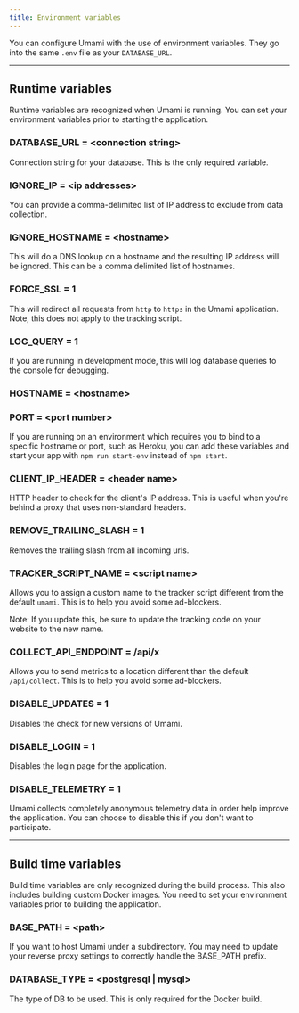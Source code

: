 ```yaml
---
title: Environment variables
---
```


You can configure Umami with the use of environment variables. They go into the same `.env` file as your `DATABASE_URL`.

---

## Runtime variables

Runtime variables are recognized when Umami is running. You can set your environment variables prior to starting the application.

### DATABASE_URL = &lt;connection string&gt;

Connection string for your database. This is the only required variable.

### IGNORE_IP = &lt;ip addresses&gt;

You can provide a comma-delimited list of IP address to exclude from data collection.

### IGNORE_HOSTNAME = &lt;hostname&gt;

This will do a DNS lookup on a hostname and the resulting IP address will be ignored. This can be a comma delimited list of hostnames.

### FORCE_SSL = 1

This will redirect all requests from `http` to `https` in the Umami application. Note, this does not apply to the tracking script.

### LOG_QUERY = 1

If you are running in development mode, this will log database queries to the console for debugging.

### HOSTNAME = &lt;hostname&gt;

### PORT = &lt;port number&gt;

If you are running on an environment which requires you to bind to a specific hostname or port, such as Heroku, you can add
these variables and start your app with `npm run start-env` instead of `npm start`.

### CLIENT_IP_HEADER = &lt;header name&gt;

HTTP header to check for the client's IP address. This is useful when you're
behind a proxy that uses non-standard headers.

### REMOVE_TRAILING_SLASH = 1

Removes the trailing slash from all incoming urls.

### TRACKER_SCRIPT_NAME = &lt;script name&gt;

Allows you to assign a custom name to the tracker script different from the default `umami`. This is to help you avoid some ad-blockers.

Note: If you update this, be sure to update the tracking code on your website to the new name.

### COLLECT_API_ENDPOINT = /api/x

Allows you to send metrics to a location different than the default `/api/collect`. This is to help you avoid some ad-blockers.

### DISABLE_UPDATES = 1

Disables the check for new versions of Umami.

### DISABLE_LOGIN = 1

Disables the login page for the application.

### DISABLE_TELEMETRY = 1

Umami collects completely anonymous telemetry data in order help improve the application. You can choose to disable this if you don't want to participate.

---

## Build time variables

Build time variables are only recognized during the build process. This also includes building custom Docker images. You need to set your environment variables prior to building the application.

### BASE_PATH = &lt;path&gt;

If you want to host Umami under a subdirectory. You may need to update your reverse proxy settings to correctly handle the BASE_PATH prefix.

### DATABASE_TYPE = &lt;postgresql | mysql&gt;

The type of DB to be used. This is only required for the Docker build.
